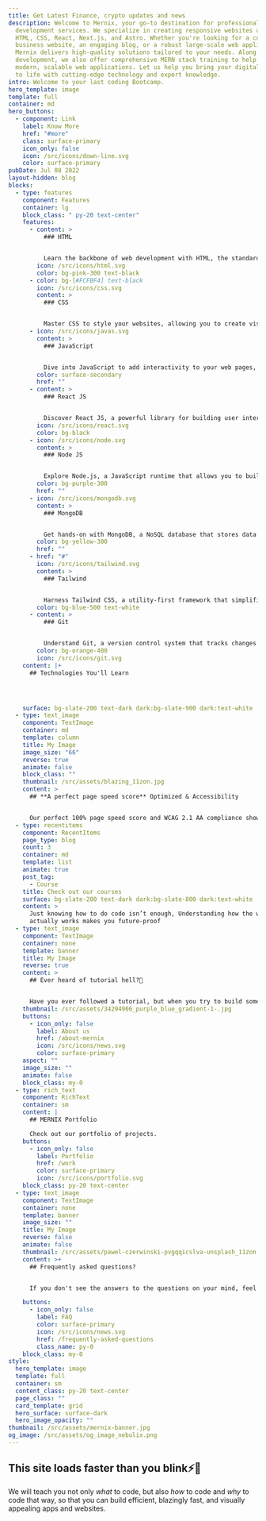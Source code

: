 ```yaml
---
title: Get Latest Finance, crypto updates and news
description: Welcome to Mernix, your go-to destination for professional web
  development services. We specialize in creating responsive websites using
  HTML, CSS, React, Next.js, and Astro. Whether you're looking for a custom
  business website, an engaging blog, or a robust large-scale web application,
  Mernix delivers high-quality solutions tailored to your needs. Along with
  development, we also offer comprehensive MERN stack training to help you build
  modern, scalable web applications. Let us help you bring your digital vision
  to life with cutting-edge technology and expert knowledge.
intro: Welcome to your last coding Bootcamp.
hero_template: image
template: full
container: md
hero_buttons:
  - component: Link
    label: Know More
    href: "#more"
    class: surface-primary
    icon_only: false
    icon: /src/icons/down-line.svg
    color: surface-primary
pubDate: Jul 08 2022
layout-hidden: blog
blocks:
  - type: features
    component: Features
    container: lg
    block_class: " py-20 text-center"
    features:
      - content: >
          ### HTML


          Learn the backbone of web development with HTML, the standard markup language for creating structured web pages and content.
        icon: /src/icons/html.svg
        color: bg-pink-300 text-black
      - color: bg-[#FCFBF4] text-black
        icon: /src/icons/css.svg
        content: >
          ### CSS


          Master CSS to style your websites, allowing you to create visually appealing designs and layouts that enhance user experience.
      - icon: /src/icons/javas.svg
        content: >
          ### JavaScript


          Dive into JavaScript to add interactivity to your web pages, enabling dynamic content and engaging user interactions that bring your site to life.
        color: surface-secondary
        href: ""
      - content: >
          ### React JS


          Discover React JS, a powerful library for building user interfaces. Learn to create reusable components and manage application state efficiently for a seamless user experience.
        icon: /src/icons/react.svg
        color: bg-black
      - icon: /src/icons/node.svg
        content: >
          ### Node JS


          Explore Node.js, a JavaScript runtime that allows you to build server-side applications. Leverage its non-blocking architecture to handle multiple requests for scalable web solutions.
        color: bg-purple-300
        href: ""
      - icon: /src/icons/mongodb.svg
        content: >
          ### MongoDB


          Get hands-on with MongoDB, a NoSQL database that stores data in flexible, JSON-like documents. Learn to efficiently manage and retrieve data for modern web applications.
        color: bg-yellow-300
        href: ""
      - href: "#"
        icon: /src/icons/tailwind.svg
        content: >
          ### Tailwind


          Harness Tailwind CSS, a utility-first framework that simplifies styling your applications. Customize designs easily with pre-built classes for a responsive and modern look.
        color: bg-blue-500 text-white
      - content: >
          ### Git


          Understand Git, a version control system that tracks changes in your code. Collaborate effectively with others and manage your projects with confidence using branching and merging strategies.
        color: bg-orange-400
        icon: /src/icons/git.svg
    content: |+
      ## Technologies You'll Learn




    surface: bg-slate-200 text-dark dark:bg-slate-900 dark:text-white
  - type: text_image
    component: TextImage
    container: md
    template: column
    title: My Image
    image_size: "66"
    reverse: true
    animate: false
    block_class: ""
    thumbnail: /src/assets/blazing_11zon.jpg
    content: >
      ## **A perfect page speed score** Optimized & Accessibility


      Our perfect 100% page speed score and WCAG 2.1 AA compliance show our dedication to quality. We’ve optimized for speed and accessibility, delivering a fantastic user experience for everyone!
  - type: recentitems
    component: RecentItems
    page_type: blog
    count: 3
    container: md
    template: list
    animate: true
    post_tag:
      - Course
    title: Check out our courses
    surface: bg-slate-200 text-dark dark:bg-slate-800 dark:text-white
    content: >
      Just knowing how to do code isn’t enough, Understanding how the web
      actually works makes you future-proof
  - type: text_image
    component: TextImage
    container: none
    template: banner
    title: My Image
    reverse: true
    content: >
      ## Ever heard of tutorial hell?👻


      Have you ever followed a tutorial, but when you try to build something on your own, you feel stuck? That’s because you need to develop a mental model by truly understanding how everything works. It’s like knowing the terrain before starting your journey—without that understanding, you won’t be able to code effectively or reach your goal. Our courses focus entirely on hands-on projects, and you'll have a blast while learning!🎉
    thumbnail: /src/assets/34294906_purple_blue_gradient-1-.jpg
    buttons:
      - icon_only: false
        label: About us
        href: /about-mernix
        icon: /src/icons/news.svg
        color: surface-primary
    aspect: ""
    image_size: ""
    animate: false
    block_class: my-0
  - type: rich_text
    component: RichText
    container: sm
    content: |
      ## MERNIX Portfolio

      Check out our portfolio of projects.
    buttons:
      - icon_only: false
        label: Portfolio
        href: /work
        color: surface-primary
        icon: /src/icons/portfolio.svg
    block_class: py-20 text-center
  - type: text_image
    component: TextImage
    container: none
    template: banner
    image_size: ""
    title: My Image
    reverse: false
    animate: false
    thumbnail: /src/assets/pawel-czerwinski-pvgqqicslva-unsplash_11zon.jpg
    content: >+
      ## Frequently asked questions?


      If you don't see the answers to the questions on your mind, feel free to reach out to me at [arun875446@gmail.com.](mailto:arun875446@gmail.com)

    buttons:
      - icon_only: false
        label: FAQ
        color: surface-primary
        icon: /src/icons/news.svg
        href: /frequently-asked-questions
        class_name: py-0
    block_class: my-0
style:
  hero_template: image
  template: full
  container: sm
  content_class: py-20 text-center
  page_class: ""
  card_template: grid
  hero_surface: surface-dark
  hero_image_opacity: ""
thumbnail: /src/assets/mernix-banner.jpg
og_image: /src/assets/og_image_nebulix.png
---
```

## This site loads faster than you blink⚡🚀

We will teach you not only _what_ to code, but also _how_ to code and _why_ to code that way, so that you can build efficient, blazingly fast, and visually appealing apps and websites.
